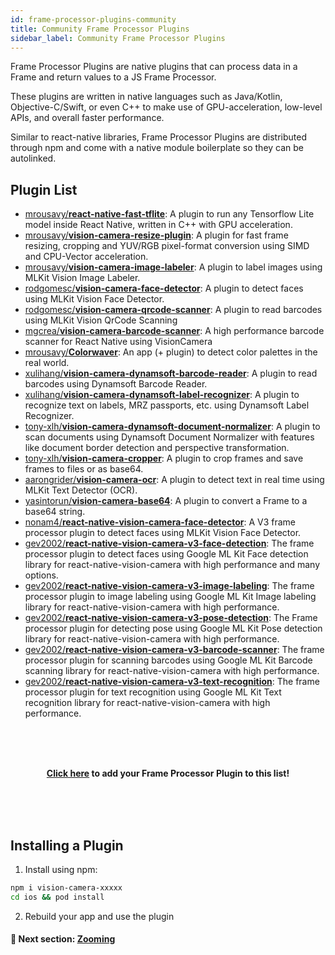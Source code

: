 ```yaml
---
id: frame-processor-plugins-community
title: Community Frame Processor Plugins
sidebar_label: Community Frame Processor Plugins
---
```


Frame Processor Plugins are native plugins that can process data in a Frame and return values to a JS Frame Processor.

These plugins are written in native languages such as Java/Kotlin, Objective-C/Swift, or even C++ to make use of GPU-acceleration, low-level APIs, and overall faster performance.

Similar to react-native libraries, Frame Processor Plugins are distributed through npm and come with a native module boilerplate so they can be autolinked.

## Plugin List

* [mrousavy/**react-native-fast-tflite**](https://github.com/mrousavy/react-native-fast-tflite): A plugin to run any Tensorflow Lite model inside React Native, written in C++ with GPU acceleration.
* [mrousavy/**vision-camera-resize-plugin**](https://github.com/mrousavy/vision-camera-resize-plugin): A plugin for fast frame resizing, cropping and YUV/RGB pixel-format conversion using SIMD and CPU-Vector acceleration.
* [mrousavy/**vision-camera-image-labeler**](https://github.com/mrousavy/vision-camera-image-labeler): A plugin to label images using MLKit Vision Image Labeler.
* [rodgomesc/**vision-camera-face-detector**](https://github.com/rodgomesc/vision-camera-face-detector): A plugin to detect faces using MLKit Vision Face Detector.
* [rodgomesc/**vision-camera-qrcode-scanner**](https://github.com/rodgomesc/vision-camera-qrcode-scanner): A plugin to read barcodes using MLKit Vision QrCode Scanning
* [mgcrea/**vision-camera-barcode-scanner**](https://github.com/mgcrea/vision-camera-barcode-scanner): A high performance barcode scanner for React Native using VisionCamera
* [mrousavy/**Colorwaver**](https://github.com/mrousavy/Colorwaver): An app (+ plugin) to detect color palettes in the real world.
* [xulihang/**vision-camera-dynamsoft-barcode-reader**](https://github.com/xulihang/vision-camera-dynamsoft-barcode-reader): A plugin to read barcodes using Dynamsoft Barcode Reader.
* [xulihang/**vision-camera-dynamsoft-label-recognizer**](https://github.com/xulihang/vision-camera-dynamsoft-label-recognizer): A plugin to recognize text on labels, MRZ passports, etc. using Dynamsoft Label Recognizer.
* [tony-xlh/**vision-camera-dynamsoft-document-normalizer**](https://github.com/tony-xlh/vision-camera-dynamsoft-document-normalizer): A plugin to scan documents using Dynamsoft Document Normalizer with features like document border detection and perspective transformation.
* [tony-xlh/**vision-camera-cropper**](https://github.com/tony-xlh/vision-camera-cropper): A plugin to crop frames and save frames to files or as base64.
* [aarongrider/**vision-camera-ocr**](https://github.com/aarongrider/vision-camera-ocr): A plugin to detect text in real time using MLKit Text Detector (OCR).
* [yasintorun/**vision-camera-base64**](https://github.com/yasintorun/vision-camera-base64): A plugin to convert a Frame to a base64 string.
* [nonam4/**react-native-vision-camera-face-detector**](https://github.com/nonam4/react-native-vision-camera-face-detector): A V3 frame processor plugin to detect faces using MLKit Vision Face Detector.
* [gev2002/**react-native-vision-camera-v3-face-detection**](https://github.com/gev2002/react-native-vision-camera-v3-face-detection): The frame processor plugin to detect faces using Google ML Kit Face detection library for react-native-vision-camera with high performance and many options.
* [gev2002/**react-native-vision-camera-v3-image-labeling**](https://github.com/gev2002/react-native-vision-camera-v3-image-labeling): The frame processor plugin to image labeling using Google ML Kit Image labeling library for react-native-vision-camera with high performance.
* [gev2002/**react-native-vision-camera-v3-pose-detection**](https://github.com/gev2002/react-native-vision-camera-v3-pose-detection): The Frame processor plugin for detecting pose using Google ML Kit Pose detection library for react-native-vision-camera with high performance.
* [gev2002/**react-native-vision-camera-v3-barcode-scanner**](https://github.com/gev2002/react-native-vision-camera-v3-barcode-scanner): The frame processor plugin for scanning barcodes using Google ML Kit Barcode scanning library for react-native-vision-camera with high performance.
* [gev2002/**react-native-vision-camera-v3-text-recognition**](https://github.com/gev2002/react-native-vision-camera-v3-text-recognition): The frame processor plugin for text recognition using Google ML Kit Text recognition library for react-native-vision-camera with high performance.




<!-- Add your Frame Processor Plugin to the end of the list above! -->



<br />
<br />
<br />
<p align="center">
<b>
<a href="https://github.com/mrousavy/react-native-vision-camera/edit/main/docs/docs/guides/FRAME_PROCESSOR_PLUGINS.mdx">Click here</a> to add your Frame Processor Plugin to this list!
</b>
</p>
<br />
<br />
<br />



## Installing a Plugin

1. Install using npm:

```sh
npm i vision-camera-xxxxx
cd ios && pod install
```

2. Rebuild your app and use the plugin



#### 🚀 Next section: [Zooming](/docs/guides/zooming)
